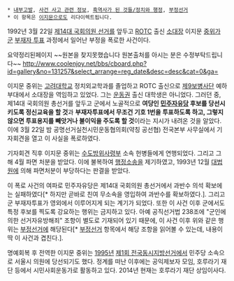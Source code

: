  * [[내부고발]], [[사건 사고 관련 정보]], [[흑역사가 된 것들/정치와 행정]], [[부정선거]]
 * 이 항목은 [[이지문]]으로도 리다이렉트됩니다.

1992년 3월 22일 [[제14대 국회의원 선거]]를 앞두고 [[ROTC]] 출신 [[소대장]] 이지문 [[중위]]가 [[군]] [[부재자 투표]] 과정에서 일어난 부정을 폭로한 사건이다.

요약정리된페이지 ~~원본을 찾지못했습니다 원본출처를 아시는 분은 수정부탁드립니다~~
[[http://www.coolenjoy.net/bbs/cboard.php?id=gallery&no=131257&select_arrange=reg_date&desc=desc&cat=0&ga=]]

이지문 중위는 [[고려대학교]] 정치외교학과를 졸업하고 ROTC 출신으로 [[제9보병사단]] 예하 부대에서 소대장을 역임하고 있었다. 그는 [[운동권]] 출신 대학생은 아니었다. 그러던 중, 제14대 국회의원 총선거를 앞두고 군에서 노골적으로 '''여당인 [[민주자유당]] 후보를 당선시키도록 정신교육을 할 것'''과 '''부재자투표에서 무조건 기호 1번을 투표하도록 하고, 그렇지 않으면 투표용지를 빼앗거나 불이익을 주도록 할 것'''이라는 지시가 내려온 것을 알았다. 이에 3월 22일 밤 공명선거실천시민운동협의회(약칭 공선협) 전국본부 사무실에서 기자회견을 열고 이 사실을 폭로하였다.

기자회견 직후 이지문 중위는 [[수도방위사령부]] 소속 헌병들에게 연행되었다. 그리고 그 해 4월 파면 처분을 받았다. 이에 불복하여 [[행정소송]]을 제기하였고, 1993년 12월 [[대법원]]에 의해 파면처분이 부당하다는 판결을 받았다.

이 폭로 사건의 여파로 민주자유당은 제14대 국회의원 총선거에서 과반수 의석 확보에는 실패하였다[* 하지만 곧바로 친여 무소속을 영입하여 과반수를 확보하였다.]. 그리고 군 부재자투표가 영외에서 이루어지게 되는 계기가 되었다. 또한 이 사건 이후 군에서도 특정 후보를 찍도록 강요하는 행위는 금지하고 있다. 아예 공직선거법 238조에 "군인에 의한 선거자유방해죄" 조항이 별도로 기재되어 있기 때문에, 이 사건 이후 위와 같은 행위는 [[부정선거]]에 해당된다[* [[부정선거]] 항목에서 해당 조항을 읽어볼 수 있는데, 내용이 딱 이 사건과 겹친다.].

명예회복 후 전역한 이지문 중위는 [[1995년]] [[제1회 전국동시지방선거]]에서 민주당 소속으로 서울시 의원에 당선되기도 했다. 정계를 떠난 이후에는 공익제보자 모임, 호루라기 재단 등에서 시민사회운동가로 활동하고 있다. 2014년 현재는 호루라기 재단 상임이사다.
